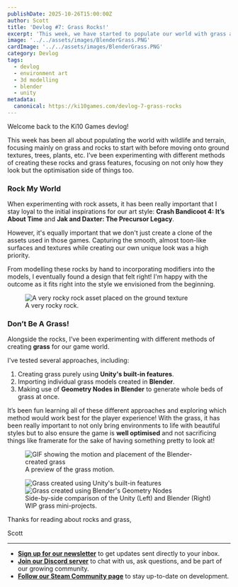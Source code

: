 ```yaml
---
publishDate: 2025-10-26T15:00:00Z
author: Scott
title: 'Devlog #7: Grass Rocks!'
excerpt: 'This week, we have started to populate our world with grass and rocks! Journey through the process of creating, testing and comparing the different variations of terrain features we have been creating in the past week.'
image: '../../assets/images/BlenderGrass.PNG'
cardImage: '../../assets/images/BlenderGrass.PNG'
category: Devlog
tags:
  - devlog
  - environment art
  - 3d modelling
  - blender
  - unity
metadata:
  canonical: https://ki10games.com/devlog-7-grass-rocks
---
```




Welcome back to the Ki10 Games devlog!

This week has been all about populating the world with wildlife and terrain, focusing mainly on grass and rocks to start with before moving onto ground textures, trees, plants, etc. I’ve been experimenting with different methods of creating these rocks and grass features, focusing on not only how they look but the optimisation side of things too.

### **Rock My World**

When experimenting with rock assets, it has been really important that I stay loyal to the initial inspirations for our art style: **Crash Bandicoot 4: It’s About Time** and **Jak and Daxter: The Precursor Legacy**.

However, it's equally important that we don't just create a clone of the assets used in those games. Capturing the smooth, almost toon-like surfaces and textures while creating our own unique look was a high priority.

From modelling these rocks by hand to incorporating modifiers into the models, I eventually found a design that felt right! I'm happy with the outcome as it fits right into the style we envisioned from the beginning.

<figure class="flex flex-col items-center">
  <Image src={rockGround} alt="A very rocky rock asset placed on the ground texture" class="max-w-full rounded-md" />
  <figcaption class="mt-2 text-center text-sm italic text-gray-500 dark:text-gray-400">A very rocky rock.</figcaption>
</figure>

### **Don’t Be A Grass!**

Alongside the rocks, I’ve been experimenting with different methods of creating **grass** for our game world.

I've tested several approaches, including:

1.  Creating grass purely using **Unity's built-in features**.
2.  Importing individual grass models created in **Blender**.
3.  Making use of **Geometry Nodes in Blender** to generate whole beds of grass at once.

It’s been fun learning all of these different approaches and exploring which method would work best for the player experience! With the grass, it has been really important to not only bring environments to life with beautiful styles but to also ensure the game is **well optimised** and not sacrificing things like framerate for the sake of having something pretty to look at!

<figure class="flex flex-col items-center">
  <Image
    src={blenderGrassGif}
    alt="GIF showing the motion and placement of the Blender-created grass"
    class="max-w-full rounded-md"
  />
  <figcaption class="mt-2 text-center text-sm italic text-gray-500 dark:text-gray-400">
    A preview of the grass motion.
  </figcaption>
</figure>

<figure class="flex flex-col items-center">
  <div class="flex flex-col md:flex-row md:space-x-4 space-y-4 md:space-y-0 w-full max-w-full justify-center">
    <div class="md:w-1/2">
      <Image src={unityGrass} alt="Grass created using Unity's built-in features" class="max-w-full rounded-md" />
    </div>
    <div class="md:w-1/2">
      <Image src={blenderGrass} alt="Grass created using Blender's Geometry Nodes" class="max-w-full rounded-md" />
    </div>
  </div>
  <figcaption class="mt-4 text-center text-sm italic text-gray-500 dark:text-gray-400">
    Side-by-side comparison of the Unity (Left) and Blender (Right) WIP grass mini-projects.
  </figcaption>
</figure>

Thanks for reading about rocks and grass,

Scott

---

- **[Sign up for our newsletter](/contact)** to get updates sent directly to your inbox.
- **[Join our Discord server](https://discord.gg/NqtVzsmj3A)** to chat with us, ask questions, and be part of our growing community.
- **[Follow our Steam Community page](https://steamcommunity.com/groups/Ki10Games)** to stay up-to-date on development.
